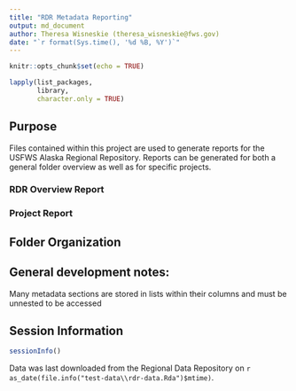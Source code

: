 ---
title: "RDR Metadata Reporting"
output: md_document
author: Theresa Wisneskie (theresa_wisneskie@fws.gov)
date: "`r format(Sys.time(), '%d %B, %Y')`"
---

```{r setup, include=FALSE}
knitr::opts_chunk$set(echo = TRUE)

lapply(list_packages, 
       library, 
       character.only = TRUE)
```

## Purpose

Files contained within this project are used to generate reports for the USFWS Alaska Regional Repository. Reports can be generated for both a general folder overview as well as for specific projects. 

### RDR Overview Report

### Project Report

## Folder Organization

## General development notes:
Many metadata sections are stored in lists within their columns and must be unnested to be accessed

## Session Information
```{r session.info, echo = FALSE}

sessionInfo()

```

Data was last downloaded from the Regional Data Repository on `r as_date(file.info("test-data\\rdr-data.Rda")$mtime)`.


